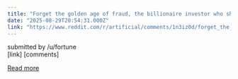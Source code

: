 ```yaml
---
title: "Forget the golden age of fraud, the billionaire investor who shorted Enron warns we might be in the ‘diamond or platinum level’ amid the AI boom"
date: "2025-08-29T20:54:31.000Z"
link: "https://www.reddit.com/r/artificial/comments/1n3iz0d/forget_the_golden_age_of_fraud_the_billionaire/"
---
```


submitted by    /u/fortune  
 [link]   [comments]

[Read more](https://www.reddit.com/r/artificial/comments/1n3iz0d/forget_the_golden_age_of_fraud_the_billionaire/)
